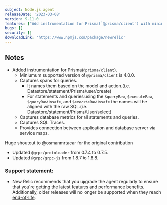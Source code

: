 ```yaml
---
subject: Node.js agent
releaseDate: '2023-03-08'
version: 9.11.0
features: ["Add instrumentation for Prisma(`@prisma/client`) with minimum supported version 4.0.0."]
bugs: []
security: []
downloadLink: 'https://www.npmjs.com/package/newrelic'
---
```


## Notes

* Added instrumentation for Prisma(`@prisma/client`).
   * Miniumum supported version of `@prisma/client` is 4.0.0.
   * Captures spans for queries. 
     * It names them based on the model and action.(i.e. Datastore/statement/Prisma/user/create)
     * For statements and queries using the `$queryRaw`, `$executeRaw`, `$queryRawUnsafe`, and `$executeRawUnsafe` the names will be aligned with the raw SQL.(i.e. Datastore/statement/Prisma/User/select)
   * Captures database metrics for all statements and queries.
   * Captures SQL Traces.
   * Provides connection between application and database server via service maps. 

Huge shoutout to @osmanmrtacar for the original contribution

 * Updated `@grpc/protoloader` from 0.7.4 to 0.7.5.
 * Updated `@grpc/grpc-js` from 1.8.7 to 1.8.8. 


### Support statement:

* New Relic recommends that you upgrade the agent regularly to ensure that you're getting the latest features and performance benefits. Additionally, older releases will no longer be supported when they reach [end-of-life](/docs/using-new-relic/cross-product-functions/install-configure/notification-changes-new-relic-saas-features-distributed-software).